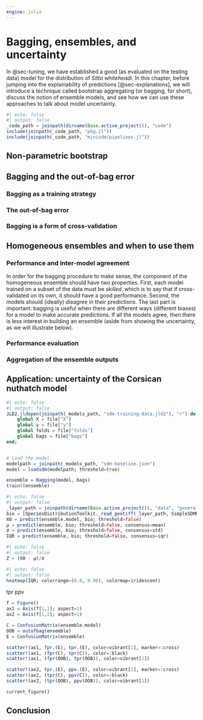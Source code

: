 ```yaml
---
engine: julia
---
```


# Bagging, ensembles, and uncertainty {#sec-bagging}

In @sec-tuning, we have established a good (as evaluated on the testing data) model for the distribution of *Sitta whiteheadi*. In this chapter, before jumping into the explainability of predictions [@sec-explanations], we will introduce a technique called bootstrap aggregating (or bagging, for short), discuss the notion of ensemble models, and see how we can use these approaches to talk about model uncertainty.

```julia
#| echo: false
#| output: false
_code_path = joinpath(dirname(Base.active_project()), "code")
include(joinpath(_code_path, "pkg.jl"))
include(joinpath(_code_path, "minisdm/pipelines.jl"))
```

## Non-parametric bootstrap

## Bagging and the out-of-bag error

### Bagging as a training strategy

### The out-of-bag error

### Bagging is a form of cross-validation

## Homogeneous ensembles and when to use them

### Performance and inter-model agreement

In order for the bagging procedure to make sense, the component of the homogeneous ensemble should have two properties. First, each model trained on a subset of the data must be *skilled*, which is to say that if cross-validated on its own, it should have a good performance. Second, the models should (ideally) *disagree* in their predictions. The last part is important: bagging is useful when there are different ways (different biases) for a model to make accurate predictions. If all the models agree, then there is less interest in building an ensemble (aside from showing the uncertainty, as we will illustrate below).

### Performance evaluation

### Aggregation of the ensemble outputs

## Application: uncertainty of the Corsican nuthatch model

```julia
#| echo: false
#| output: false
JLD2.jldopen(joinpath(_models_path, "sdm-training-data.jld2"), "r") do file
    global X = file["X"]
    global y = file["y"]
    global folds = file["folds"]
    global bags = file["bags"]
end;


# Load the model
modelpath = joinpath(_models_path, "sdm-baseline.json")
model = loadsdm(modelpath; threshold=true)

ensemble = Bagging(model, bags)
train!(ensemble)
```

```julia
#| echo: false
#| output: false
_layer_path = joinpath(dirname(Base.active_project()), "data", "general", "layers.tiff")
bio = [SpeciesDistributionToolkit._read_geotiff(_layer_path, SimpleSDMResponse; bandnumber=i) for i in 1:19]
X0 = predict(ensemble.model, bio; threshold=false)
μ = predict(ensemble, bio; threshold=false, consensus=mean)
σ = predict(ensemble, bio; threshold=false, consensus=std)
IQR = predict(ensemble, bio; threshold=false, consensus=iqr)
```

```julia
#| echo: false
#| output: false
Z = (X0 - μ)/σ
```

```julia
#| echo: false
#| output: false
heatmap(IQR; colorrange=(0.0, 0.06), colormap=iridescent)
```

tpr ppv

```julia
f = Figure()
ax1 = Axis(f[1,1]; aspect=1)
ax2 = Axis(f[1,2]; aspect=1)

C = ConfusionMatrix(ensemble.model)
OOB = outofbag(ensemble)
E = ConfusionMatrix(ensemble)

scatter!(ax1, fpr.(E), tpr.(E), color=vibrant[1], marker=:cross)
scatter!(ax1, (fpr(C), tpr(C)), color=:black)
scatter!(ax1, (fpr(OOB), tpr(OOB)), color=vibrant[2])

scatter!(ax2, tpr.(E), ppv.(E), color=vibrant[1], marker=:cross)
scatter!(ax2, (tpr(C), ppv(C)), color=:black)
scatter!(ax2, (tpr(OOB), ppv(OOB)), color=vibrant[2])

current_figure()
```

## Conclusion